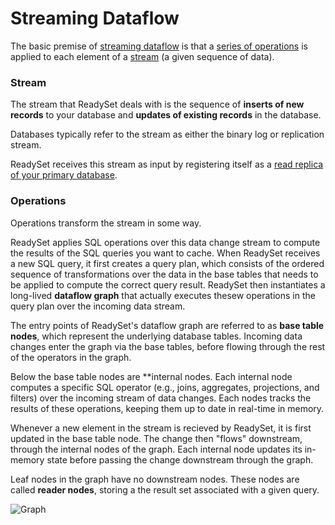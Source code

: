 # Streaming Dataflow

The basic premise of [streaming dataflow](https://en.wikipedia.org/wiki/Stream_processing) is that a [series of operations](/streaming-dataflow#operations) is applied to each element of a [stream](/streaming-dataflow#stream) (a given sequence of data).

### Stream

The stream that ReadySet deals with is the sequence of **inserts of new records** to your database and **updates of existing records** in the database.

Databases typically refer to the stream as either the binary log or replication stream.

ReadySet receives this stream as input by registering itself as a [read replica of your primary database](https://dev.mysql.com/doc/internals/en/replication.html).

### Operations

Operations transform the stream in some way.

ReadySet applies SQL operations over this data change stream to compute the results of the SQL queries you want to cache. When ReadySet receives a new SQL query, it first creates a query plan, which consists of the ordered sequence of transformations over the data in the base tables that needs to be applied to compute the correct query result. ReadySet then instantiates a long-lived **dataflow graph** that actually executes thesew operations in the query plan over the incoming data stream.

The entry points of ReadySet's dataflow graph are referred to as **base table nodes**, which represent the underlying database tables. Incoming data changes enter the graph via the base tables, before flowing through the rest of the operators in the graph.

Below the base table nodes are **internal nodes. Each internal node computes a specific SQL operator (e.g., joins, aggregates, projections, and filters) over the incoming stream of data changes. Each nodes tracks the results of these operations, keeping them up to date in real-time in memory.

Whenever a new element in the stream is recieved by ReadySet, it is first updated in the base table node. The change then "flows" downstream, through the internal nodes of the graph. Each internal node updates its in-memory state before passing the change downstream through the graph.

Leaf nodes in the graph have no downstream nodes. These nodes are called **reader nodes**, storing a the result set associated with a given query.

![Graph](/Users/zolmes/readyset-public-docs/readyset-public-docs/public/high-level-graph.png)